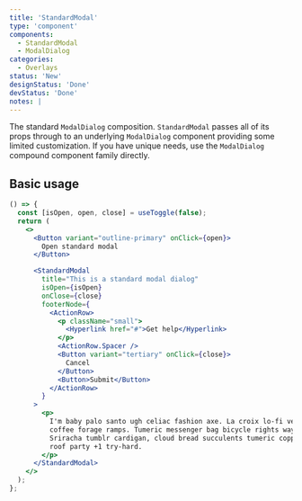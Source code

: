 ```yaml
---
title: 'StandardModal'
type: 'component'
components:
  - StandardModal
  - ModalDialog
categories:
  - Overlays
status: 'New'
designStatus: 'Done'
devStatus: 'Done'
notes: |
---
```


The standard `ModalDialog` composition. `StandardModal` passes all of its props through to an underlying `ModalDialog` component providing some limited customization. If you have unique needs, use the `ModalDialog` compound component family directly.

## Basic usage

```jsx live
() => {
  const [isOpen, open, close] = useToggle(false);
  return (
    <>
      <Button variant="outline-primary" onClick={open}>
        Open standard modal
      </Button>

      <StandardModal
        title="This is a standard modal dialog"
        isOpen={isOpen}
        onClose={close}
        footerNode={
          <ActionRow>
            <p className="small">
              <Hyperlink href="#">Get help</Hyperlink>
            </p>
            <ActionRow.Spacer />
            <Button variant="tertiary" onClick={close}>
              Cancel
            </Button>
            <Button>Submit</Button>
          </ActionRow>
        }
      >
        <p>
          I'm baby palo santo ugh celiac fashion axe. La croix lo-fi venmo whatever. Beard man braid migas single-origin
          coffee forage ramps. Tumeric messenger bag bicycle rights wayfarers, try-hard cronut blue bottle health goth.
          Sriracha tumblr cardigan, cloud bread succulents tumeric copper mug marfa semiotics woke next level organic
          roof party +1 try-hard.
        </p>
      </StandardModal>
    </>
  );
};
```

